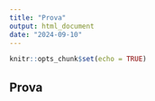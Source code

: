 ```yaml
---
title: "Prova"
output: html_document
date: "2024-09-10"
---
```


```r
knitr::opts_chunk$set(echo = TRUE)
```

## Prova